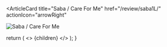 <ArticleCard
  title="Saba / Care For Me"
  href="/review/saba1L/"
  actionIcon="arrowRight"
>

![Saba / Care For Me](../../images/cd/saba1L.jpg) 

</ArticleCard>

  return (
    <>
      {children}
    </>
  );
}